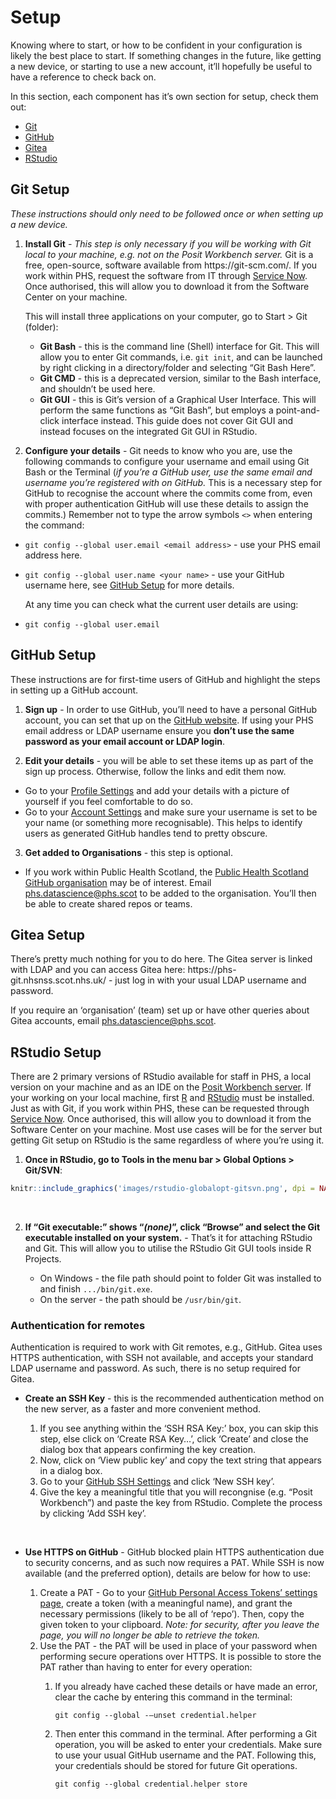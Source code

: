 \newpage

# Setup {-}

Knowing where to start, or how to be confident in your configuration is likely the best place to start. If something changes in the future, like getting a new device, or starting to use a new account, it'll hopefully be useful to have a reference to check back on.

In this section, each component has it's own section for setup, check them out:

* [Git](#git-setup)
* [GitHub](#github-setup)
* [Gitea](#gitea-setup)
* [RStudio](#rstudio-setup)

## Git Setup {-}

*These instructions should only need to be followed once or when setting up a new device.*

1. **Install Git** - *This step is only necessary if you will be working with Git local to your machine, e.g. not on the Posit Workbench server.* Git is a free, open-source, software available from https://git-scm.com/. If you work within PHS, request the software from IT through [Service Now](https://nhsnss.service-now.com/phs/). Once authorised, this will allow you to download it from the Software Center on your machine. 

    This will install three applications on your computer, go to Start > Git (folder):

    * **Git Bash** - this is the command line (Shell) interface for Git. This will allow you to enter Git commands, i.e. `git init`, and can be launched by right clicking in a directory/folder and selecting "Git Bash Here".
    * **Git CMD** - this is a deprecated version, similar to the Bash interface, and shouldn't be used here.
    * **Git GUI** - this is Git's version of a Graphical User Interface. This will perform the same functions as "Git Bash", but employs a point-and-click interface instead. This guide does not cover Git GUI and instead focuses on the integrated Git GUI in RStudio.

2. **Configure your details** - Git needs to know who you are, use the following commands to configure your username and email using Git Bash or the Terminal (*if you're a GitHub user, use the same email and username you're registered with on GitHub.* This is a necessary step for GitHub to recognise the account where the commits come from, even with proper authentication GitHub will use these details to assign the commits.) Remember not to type the arrow symbols `<>` when entering the command:

* `git config --global user.email <email address>` - use your PHS email address here.
* `git config --global user.name <your name>` - use your GitHub username here, see [GitHub Setup](#github-setup) for more details.

    At any time you can check what the current user details are using:

* `git config --global user.email`

\newpage
## GitHub Setup {-}

These instructions are for first-time users of GitHub and highlight the steps in setting up a GitHub account.

1. **Sign up** - In order to use GitHub, you'll need to have a personal GitHub account, you can set that up on the [GitHub website](http://github.com/signup). If using your PHS email address or LDAP username ensure you **don't use the same password as your email account or LDAP login**. 

2. **Edit your details** - you will be able to set these items up as part of the sign up process. Otherwise, follow the links and edit them now.

* Go to your [Profile Settings](https://github.com/settings/profile) and add your details with a picture of yourself if you feel comfortable to do so.
* Go to your [Account Settings](https://github.com/settings/admin) and make sure your username is set to be your name (or something more recognisable). This helps to identify users as generated GitHub handles tend to pretty obscure.

3. **Get added to Organisations** - this step is optional.

* If you work within Public Health Scotland, the [Public Health Scotland GitHub organisation](https://github.com/Public-Health-Scotland) may be of interest. Email [phs.datascience@phs.scot](mailto:phs.datascience@phs.scot) to be added to the organisation. You'll then be able to create shared repos or teams.

\newpage
## Gitea Setup {-}

There's pretty much nothing for you to do here. The Gitea server is linked with LDAP and you can access Gitea here: https://phs-git.nhsnss.scot.nhs.uk/ - just log in with your usual LDAP username and password.

If you require an 'organisation' (team) set up or have other queries about Gitea accounts, email [phs.datascience@phs.scot](mailto:phs.datascience@phs.scot).

\newpage
## RStudio Setup {-}

There are 2 primary versions of RStudio available for staff in PHS, a local version on your machine and as an IDE on the [Posit Workbench server](https://pwb.publichealthscotland.org/). If your working on your local machine, first [R](https://www.r-project.org/) and [RStudio](https://www.rstudio.com/) must be installed. Just as with Git, if you work within PHS, these can be requested through [Service Now](https://nhsnss.service-now.com/phs/). Once authorised, this will allow you to download it from the Software Center on your machine. Most use cases will be for the server but getting Git setup on RStudio is the same regardless of where you're using it.

1. **Once in RStudio, go to Tools in the menu bar > Global Options > Git/SVN**:

```r
knitr::include_graphics('images/rstudio-globalopt-gitsvn.png', dpi = NA)
```
&nbsp;

2. **If "Git executable:" shows "*(none)*", click "Browse" and select the Git executable installed on your system.** - That's it for attaching RStudio and Git. This will allow you to utilise the RStudio Git GUI tools inside R Projects. 

    * On Windows - the file path should point to folder Git was installed to and finish `.../bin/git.exe`. 
    * On the server - the path should be `/usr/bin/git`.

### Authentication for remotes {-}

Authentication is required to work with Git remotes, e.g., GitHub. Gitea uses HTTPS authentication, with SSH not available, and accepts your standard LDAP username and password. As such, there is no setup required for Gitea. 

* **Create an SSH Key** - this is the recommended authentication method on the new server, as a faster and more convenient method.

    1. If you see anything within the 'SSH RSA Key:' box, you can skip this step, else click on 'Create RSA Key...', click 'Create' and close the dialog box that appears confirming the key creation.
    2. Now, click on 'View public key' and copy the text string that appears in a dialog box. 
    3. Go to your [GitHub SSH Settings](https://github.com/settings/keys) and click 'New SSH key'.
    4. Give the key a meaningful title that you will recongnise (e.g. "Posit Workbench") and paste the key from RStudio. Complete the process by clicking 'Add SSH key'.

&nbsp;

* **Use HTTPS on GitHub** - GitHub blocked plain HTTPS authentication due to security concerns, and as such now requires a PAT. While SSH is now available (and the preferred option), details are below for how to use:

    1. Create a PAT - Go to your [GitHub Personal Access Tokens’ settings page](https://github.com/settings/tokens), create a token (with a meaningful name), and grant the necessary permissions (likely to be all of 'repo'). Then, copy the given token to your clipboard. *Note: for security, after you leave the page, you will no longer be able to retrieve the token.*
    2. Use the PAT - the PAT will be used in place of your password when performing secure operations over HTTPS. It is possible to store the PAT rather than having to enter for every operation:
        1. If you already have cached these details or have made an error, clear the cache by entering this command in the terminal:
        
            `git config --global -–unset credential.helper`
        
        2. Then enter this command in the terminal. After performing a Git operation, you will be asked to enter your credentials. Make sure to use your usual GitHub username and the PAT. Following this, your credentials should be stored for future Git operations. 
        
            `git config --global credential.helper store`
